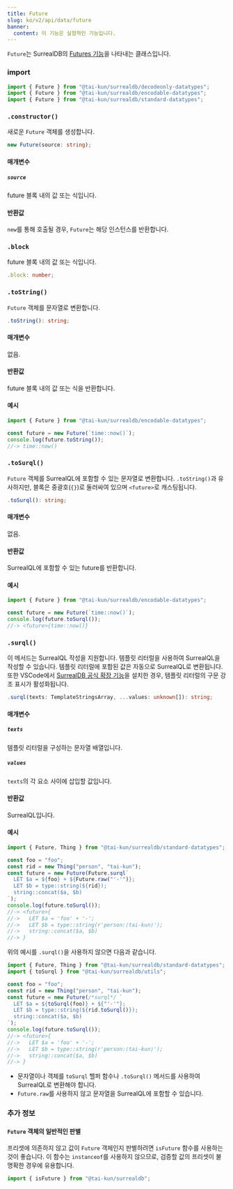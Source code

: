 ```yaml
---
title: Future
slug: ko/v2/api/data/future
banner:
  content: 이 기능은 실험적인 기능입니다.
---
```



`Future`는 SurrealDB의 [Futures 기능](https://surrealdb.com/docs/surrealql/datamodel/futures)을 나타내는 클래스입니다.

### import

```ts
import { Future } from "@tai-kun/surrealdb/decodeonly-datatypes";
import { Future } from "@tai-kun/surrealdb/encodable-datatypes";
import { Future } from "@tai-kun/surrealdb/standard-datatypes";
```

### `.constructor()`

새로운 `Future` 객체를 생성합니다.

```ts
new Future(source: string);
```

#### 매개변수

##### `source`

future 블록 내의 값 또는 식입니다.

#### 반환값

`new`를 통해 호출될 경우, `Future`는 해당 인스턴스를 반환합니다.

### `.block` <Badge variant="instance" /><Badge variant="property" /><Badge variant="decodeonly" />

future 블록 내의 값 또는 식입니다.

```ts
.block: number;
```

### `.toString()` <Badge variant="instance" /><Badge variant="method" /><Badge variant="encodable" />

`Future` 객체를 문자열로 변환합니다.

```ts
.toString(): string;
```

#### 매개변수

없음.

#### 반환값

future 블록 내의 값 또는 식을 반환합니다.

#### 예시

```ts
import { Future } from "@tai-kun/surrealdb/encodable-datatypes";

const future = new Future(`time::now()`);
console.log(future.toString());
//-> time::now()
```

### `.toSurql()` <Badge variant="instance" /><Badge variant="method" /><Badge variant="encodable" />

`Future` 객체를 SurrealQL에 포함할 수 있는 문자열로 변환합니다. `.toString()`과 유사하지만, 블록은 중괄호(`{}`)로 둘러싸여 있으며 `<future>`로 캐스팅됩니다.

```ts
.toSurql(): string;
```

#### 매개변수

없음.

#### 반환값

SurrealQL에 포함할 수 있는 future를 반환합니다.

#### 예시

```ts
import { Future } from "@tai-kun/surrealdb/encodable-datatypes";

const future = new Future(`time::now()`);
console.log(future.toSurql());
//-> <future>{time::now()}
```

### `.surql()` <Badge variant="static" /><Badge variant="method" /><Badge variant="standard" />

이 메서드는 SurrealQL 작성을 지원합니다. 템플릿 리터럴을 사용하여 SurrealQL을 작성할 수 있습니다. 템플릿 리터럴에 포함된 값은 자동으로 SurrealQL로 변환됩니다. 또한 VSCode에서 [SurrealDB 공식 확장 기능](https://marketplace.visualstudio.com/items?itemName=surrealdb.surrealql)을 설치한 경우, 템플릿 리터럴의 구문 강조 표시가 활성화됩니다.

```ts
.surql(texts: TemplateStringsArray, ...values: unknown[]): string;
```

#### 매개변수

##### `texts`

템플릿 리터럴을 구성하는 문자열 배열입니다.

##### `values`

`texts`의 각 요소 사이에 삽입할 값입니다.

#### 반환값

SurrealQL입니다.

#### 예시

```ts
import { Future, Thing } from "@tai-kun/surrealdb/standard-datatypes";

const foo = "foo";
const rid = new Thing("person", "tai-kun");
const future = new Future(Future.surql`
  LET $a = ${foo} + ${Future.raw("'-'")};
  LET $b = type::string(${rid});
  string::concat($a, $b)
`);
console.log(future.toSurql());
//-> <future>{
//->   LET $a = 'foo' + '-';
//->   LET $b = type::string(r'person:⟨tai-kun⟩');
//->   string::concat($a, $b)
//-> }
```

위의 예시를 `.surql()`을 사용하지 않으면 다음과 같습니다.

```ts
import { Future, Thing } from "@tai-kun/surrealdb/standard-datatypes";
import { toSurql } from "@tai-kun/surrealdb/utils";

const foo = "foo";
const rid = new Thing("person", "tai-kun");
const future = new Future(/*surql*/ `
  LET $a = ${toSurql(foo)} + ${"'-'"};
  LET $b = type::string(${rid.toSurql()});
  string::concat($a, $b)
`);
console.log(future.toSurql());
//-> <future>{
//->   LET $a = 'foo' + '-';
//->   LET $b = type::string(r'person:⟨tai-kun⟩');
//->   string::concat($a, $b)
//-> }
```

- 문자열이나 객체를 `toSurql` 헬퍼 함수나 `.toSurql()` 메서드를 사용하여 SurrealQL로 변환해야 합니다.
- `Future.raw`를 사용하지 않고 문자열을 SurrealQL에 포함할 수 있습니다.

### 추가 정보

#### `Future` 객체의 일반적인 판별

프리셋에 의존하지 않고 값이 `Future` 객체인지 판별하려면 `isFuture` 함수를 사용하는 것이 좋습니다. 이 함수는 `instanceof`를 사용하지 않으므로, 검증할 값의 프리셋이 불명확한 경우에 유용합니다.

```ts
import { isFuture } from "@tai-kun/surrealdb";
```
